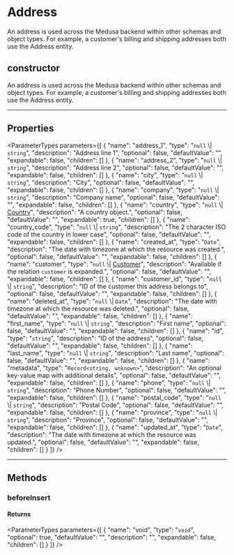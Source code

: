 
# Address

An address is used across the Medusa backend within other schemas and object types. For example, a customer's billing and shipping addresses both use the Address entity.

## constructor

An address is used across the Medusa backend within other schemas and object types. For example, a customer's billing and shipping addresses both use the Address entity.

___

## Properties

<ParameterTypes parameters={[
  {
    "name": "address_1",
    "type": "`null` \\| `string`",
    "description": "Address line 1",
    "optional": false,
    "defaultValue": "",
    "expandable": false,
    "children": []
  },
  {
    "name": "address_2",
    "type": "`null` \\| `string`",
    "description": "Address line 2",
    "optional": false,
    "defaultValue": "",
    "expandable": false,
    "children": []
  },
  {
    "name": "city",
    "type": "`null` \\| `string`",
    "description": "City",
    "optional": false,
    "defaultValue": "",
    "expandable": false,
    "children": []
  },
  {
    "name": "company",
    "type": "`null` \\| `string`",
    "description": "Company name",
    "optional": false,
    "defaultValue": "",
    "expandable": false,
    "children": []
  },
  {
    "name": "country",
    "type": "`null` \\| [Country](medusa.Country.mdx)",
    "description": "A country object.",
    "optional": false,
    "defaultValue": "",
    "expandable": true,
    "children": []
  },
  {
    "name": "country_code",
    "type": "`null` \\| `string`",
    "description": "The 2 character ISO code of the country in lower case",
    "optional": false,
    "defaultValue": "",
    "expandable": false,
    "children": []
  },
  {
    "name": "created_at",
    "type": "`Date`",
    "description": "The date with timezone at which the resource was created.",
    "optional": false,
    "defaultValue": "",
    "expandable": false,
    "children": []
  },
  {
    "name": "customer",
    "type": "`null` \\| [Customer](medusa.Customer.mdx)",
    "description": "Available if the relation `customer` is expanded.",
    "optional": false,
    "defaultValue": "",
    "expandable": false,
    "children": []
  },
  {
    "name": "customer_id",
    "type": "`null` \\| `string`",
    "description": "ID of the customer this address belongs to",
    "optional": false,
    "defaultValue": "",
    "expandable": false,
    "children": []
  },
  {
    "name": "deleted_at",
    "type": "`null` \\| `Date`",
    "description": "The date with timezone at which the resource was deleted.",
    "optional": false,
    "defaultValue": "",
    "expandable": false,
    "children": []
  },
  {
    "name": "first_name",
    "type": "`null` \\| `string`",
    "description": "First name",
    "optional": false,
    "defaultValue": "",
    "expandable": false,
    "children": []
  },
  {
    "name": "id",
    "type": "`string`",
    "description": "ID of the address",
    "optional": false,
    "defaultValue": "",
    "expandable": false,
    "children": []
  },
  {
    "name": "last_name",
    "type": "`null` \\| `string`",
    "description": "Last name",
    "optional": false,
    "defaultValue": "",
    "expandable": false,
    "children": []
  },
  {
    "name": "metadata",
    "type": "`Record<string, unknown>`",
    "description": "An optional key-value map with additional details",
    "optional": false,
    "defaultValue": "",
    "expandable": false,
    "children": []
  },
  {
    "name": "phone",
    "type": "`null` \\| `string`",
    "description": "Phone Number",
    "optional": false,
    "defaultValue": "",
    "expandable": false,
    "children": []
  },
  {
    "name": "postal_code",
    "type": "`null` \\| `string`",
    "description": "Postal Code",
    "optional": false,
    "defaultValue": "",
    "expandable": false,
    "children": []
  },
  {
    "name": "province",
    "type": "`null` \\| `string`",
    "description": "Province",
    "optional": false,
    "defaultValue": "",
    "expandable": false,
    "children": []
  },
  {
    "name": "updated_at",
    "type": "`Date`",
    "description": "The date with timezone at which the resource was updated.",
    "optional": false,
    "defaultValue": "",
    "expandable": false,
    "children": []
  }
]} />

___

## Methods

### beforeInsert

#### Returns

<ParameterTypes parameters={[
  {
    "name": "void",
    "type": "`void`",
    "optional": true,
    "defaultValue": "",
    "description": "",
    "expandable": false,
    "children": []
  }
]} />
